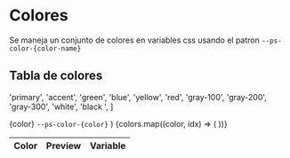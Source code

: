 
# Colores

Se maneja un conjunto de colores en variables css usando el patron `--ps-color-{color-name}`

## Tabla de colores

  'primary',
  'accent',
  'green',
  'blue',
  'yellow',
  'red',
  'gray-100',
  'gray-200',
  'gray-300',
  'white',
  'black ',
]

  <tr>
    <td>{color}</td>
    <td>
      <ColorSwatch color={color}></ColorSwatch>
    </td>
    <td>
      <code>--ps-color-{color}</code>
    </td>
  </tr>
)

<table>
  <thead>
    <tr>
      <th>Color</th>
      <th>Preview</th>
      <th>Variable</th>
    </tr>
  </thead>
  <tbody>
    {colors.map((color, idx) => (
      <ColorRow color={color} />
    ))}
  </tbody>
</table>
